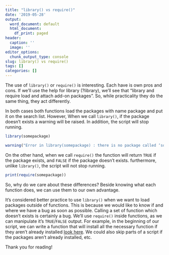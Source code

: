 ```yaml
---
title: "library() vs require()"
date: '2019-05-28'
output:
  word_document: default
  html_document:
    df_print: paged
header:
  caption: ''
  image: ''
editor_options:
  chunk_output_type: console
slug: library() vs require()
tags: []
categories: []
---
```



The use of `library()` or `require()` is interesting. Each have is own pros and cons. If we'll use the help for library (?library), we'll see that "library and require load and attach add-on packages". So, while practicality they do the same thing, they act differently. 

In both cases both functions load the packages with name package and put it on the search list. However, When we call `library()`, if the package doesn't exists a warning will be raised. In addition, the script will stop running.  
```r
library(somepackage)
```

```r
warning("Error in library(somepackage) : there is no package called ‘somepackage’)")

```

On the other hand, when we call `require()` the function will return `TRUE` if the package exists, and `FALSE` if the package doesn't exists. furthermore, unlike `library()`, the script will not stop running. 
```r
print(require(somepackage))
```

So, why do we care about these differences? 
Beside knowing what each function does, we can use them to our own advantage. 

It's considered better practice to use `library()` when we want to load packages outside of functions. This is because we would like to know if and where we have a bug as soon as possible. Calling a set of function which doesn't exists is certainly a bug. We'll use `require()` inside functions, as we can manipulate it's `TRUE`/`FALSE` output. For example, in the beginning of our script, we can write a function that will install all the necessary function if they aren't already installed [look here](https://amirdjv.netlify.com/post/r-and-rstudio-tricks-and-shortcuts/). We could also skip parts of a script if the packages aren't already installed, etc. 

Thank you for reading! 





